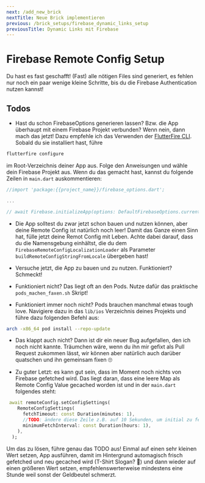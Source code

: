 ```yaml
---
next: /add_new_brick
nextTitle: Neue Brick implementieren
previous: /brick_setups/firebase_dynamic_links_setup
previousTitle: Dynamic Links mit Firebase
---
```

# Firebase Remote Config Setup

Du hast es fast geschafft! (Fast) alle nötigen Files sind generiert, es fehlen nur noch ein paar wenige kleine Schritte, bis du die Firebase Authentication nutzen kannst!

## Todos

- Hast du schon FirebaseOptions generieren lassen? Bzw. die App überhaupt mit einem Firebase Projekt verbunden? Wenn nein, dann mach das jetzt! Dazu empfehle ich das Verwenden der [FlutterFire CLI][flutterfire-cli-link]. Sobald du sie installiert hast, führe

```bash
flutterfire configure
```

im Root-Verzeichnis deiner App aus. Folge den Anweisungen und wähle dein Firebase Projekt aus. Wenn du das gemacht hast, kannst du folgende Zeilen in ```main.dart``` auskommentieren:

 ```dart
//import 'package:{{project_name}}/firebase_options.dart';

...

// await Firebase.initializeApp(options: DefaultFirebaseOptions.currentPlatform);
```

- Die App solltest du zwar jetzt schon bauen und nutzen können, aber deine Remote Config ist natürlich noch leer! Damit das Ganze einen Sinn hat, fülle jetzt deine Remot Config mit Leben. Achte dabei darauf, dass du die Namensgebung einhältst, die du dem ```FirebaseRemoteConfigLocalizationLoader``` als Parameter ```buildRemoteConfigStringFromLocale``` übergeben hast!

- Versuche jetzt, die App zu bauen und zu nutzen. Funktioniert? Schmeckt!

- Funktioniert nicht? Das liegt oft an den Pods. Nutze dafür das praktische ```pods_machen_faxen.sh``` Skript!

- Funktioniert immer noch nicht? Pods brauchen manchmal etwas tough love. Navigiere dazu in das ```lib/ios``` Verzeichnis deines Projekts und führe dazu folgenden Befehl aus:

```bash
arch -x86_64 pod install --repo-update
```

- Das klappt auch nicht? Dann ist dir ein neuer Bug aufgefallen, den ich noch nicht kannte. Träumchen wäre, wenn du ihn mir gefixt als Pull Request zukommen lässt, wir können aber natürlich auch darüber quatschen und ihn gemeinsam fixen 🙄

- Zu guter Letzt: es kann gut sein, dass im Moment noch nichts von Firebase gefetched wird. Das liegt daran, dass eine leere Map als Remote Config Value gecached worden ist und in der ```main.dart``` folgendes steht:

```dart
 await remoteConfig.setConfigSettings(
    RemoteConfigSettings(
      fetchTimeout: const Duration(minutes: 1),
      //TODO: ändere diese Zeile z.B. auf 10 Sekunden, um initial zu fetchen
      minimumFetchInterval: const Duration(hours: 1),
    ),
  );
```

Um das zu lösen, führe genau das TODO aus! Einmal auf einen sehr kleinen Wert setzen, App ausführen, damit im Hintergrund automagisch frisch gefetched und neu gecached wird (T-Shirt Slogan? 🤔) und dann wieder auf einen größeren Wert setzen, empfehlenswerterweise mindestens eine Stunde weil sonst der Geldbeutel schmerzt.

[flutterfire-cli-link]: https://firebase.flutter.dev/docs/cli/

